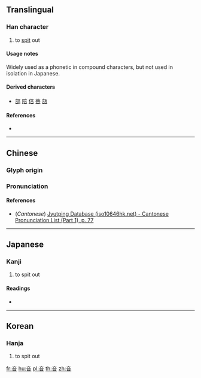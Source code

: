 {{character info/new}}
{{also|否}}
==Translingual==

===Han character===
{{Han char|rn=30|rad=口|as=05|sn=8|four=|canj=YTR|ids=⿱立口}}

# to [[spit]] out

====Usage notes====
Widely used as a phonetic in compound characters, but not used in isolation in Japanese.

====Derived characters====
* [[部]] [[陪]] [[倍]] [[菩]] [[瓿]]

====References====
* {{Han ref|kx=0184.100|dkj=03483|dj=0403.090|hdz=10608.070|uh=5485|ud=21637}}

----

==Chinese==
{{zh-forms}}

===Glyph origin===
{{Han etym}}

===Pronunciation===
{{zh-pron
|m=pǒu
|c=tau3
|mc=y
|oc=y
|ma=
|cat=v
}}

====References====
* (''Cantonese'') [http://www.iso10646hk.net/jp/document/download.jsp Jyutping Database (iso10646hk.net) - Cantonese Pronunciation List (Part 1), p. 77]

----

==Japanese==

===Kanji===
{{ja-kanji|grade=uc|rs=口05}}

# to spit out

====Readings====
* {{ja-readings|on=[[とう]] (tō)|kun=[[つばをはいていなむ]] (tsubaohaiteinamu)}}

----

==Korean==

===Hanja===
{{ko-hanja|hangeul=부|eumhun=|rv=bu|mr=pu|y=pu}}

# to spit out

[[fr:咅]]
[[hu:咅]]
[[pl:咅]]
[[th:咅]]
[[zh:咅]]